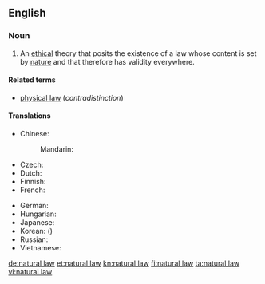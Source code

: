 ==English==
{{wikipedia}}

===Noun===
{{en-noun|-|sg=[[natural]] [[law]]}}

# {{philosophy}} An [[ethical]] theory that posits the existence of a law whose content is set by [[nature]] and that therefore has validity everywhere.

====Related terms====
* [[physical law]] (''contradistinction'')

====Translations====
{{trans-top|ethical theory}}
* Chinese:
*: Mandarin: {{t|zh|自然法|tr=zìránfǎ|sc=Hani}}
* Czech: {{t-|cs|přirozené právo|n}}
* Dutch: {{t+|nl|natuurrecht|n}}
* Finnish: {{t-|fi|luonnonoikeus}}
* French: {{t+|fr|droit naturel|m}}
{{trans-mid}}
* German: {{t+|de|Naturgesetz|n}}
* Hungarian: {{t-|hu|természeti törvény}}
* Japanese: {{t-|ja|自然法|tr=しぜんほう, shizenhō|sc=Jpan}}
* Korean: {{t-|ko|자연법|tr=jayeonbeop|sc=Kore}} ({{t+|ko|自然法|sc=Kore}})
* Russian: {{t-|ru|естественное право|n|tr=jestéstvennoje právo|sc=Cyrl}}
* Vietnamese: {{t-|vi|luật của tự nhiên}}
{{trans-bottom}}

[[de:natural law]]
[[et:natural law]]
[[kn:natural law]]
[[fi:natural law]]
[[ta:natural law]]
[[vi:natural law]]
